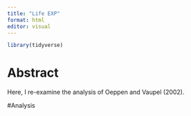 ```yaml
---
title: "Life EXP"
format: html
editor: visual
---
```

```r
library(tidyverse)
```


# Abstract 

Here, I re-examine the analysis of Oeppen and Vaupel (2002).

#Analysis